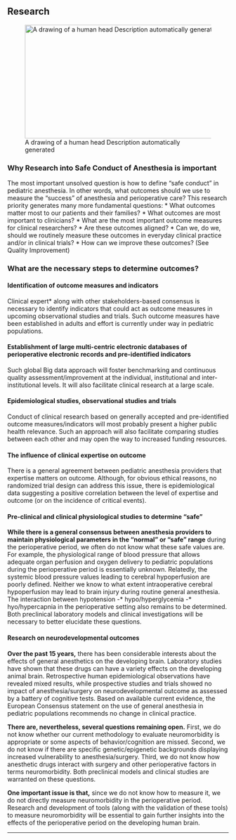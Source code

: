 ## Research

![A drawing of a human head Description automatically generated](media/image7.png){width="5.508333333333334in" height="2.7006944444444443in"}

### Why Research into Safe Conduct of Anesthesia is important
The most important unsolved question is how to define "safe conduct" in pediatric anesthesia. In other words, what outcomes should we use to measure the "success" of anesthesia and perioperative care? This research priority generates many more fundamental questions:
* What outcomes matter most to our patients and their families?
* What outcomes are most important to clinicians?
* What are the most important outcome measures for clinical researchers?
* Are these outcomes aligned?
* Can we, do we, should we routinely measure these outcomes in everyday clinical practice and/or in clinical trials?
* How can we improve these outcomes? (See Quality Improvement)

### What are the necessary steps to determine outcomes?

#### Identification of outcome measures and indicators
Clinical expert* along with other stakeholders-based consensus is necessary to identify indicators that could act as outcome measures in upcoming observational studies and trials. Such outcome measures have been established in adults and effort is currently under way in pediatric populations.

#### Establishment of large multi-centric electronic databases of perioperative electronic records and pre-identified indicators
Such global Big data approach will foster benchmarking and continuous quality assessment/improvement at the individual, institutional and inter-institutional levels. It will also facilitate clinical research at a large scale.

#### Epidemiological studies, observational studies and trials
Conduct of clinical research based on generally accepted and pre-identified outcome measures/indicators will most probably present a higher public health relevance. Such an approach will also facilitate comparing studies between each other and may open the way to increased funding resources.

#### The influence of clinical expertise on outcome
There is a general agreement between pediatric anesthesia providers that expertise matters on outcome. Although, for obvious ethical reasons, no randomized trial design can address this issue, there is epidemiological data suggesting a positive correlation between the level of expertise and outcome (or on the incidence of critical events).

#### Pre-clinical and clinical physiological studies to determine "safe"

**While there is a general consensus between anesthesia providers to maintain physiological parameters in the "normal" or "safe" range** during the perioperative period, we often do not know what these safe values are. For example, the physiological range of blood pressure that allows adequate organ perfusion and oxygen delivery to pediatric populations during the perioperative period is essentially unknown. Relatedly, the systemic blood pressure values leading to cerebral hypoperfusion are poorly defined. Neither we know to what extent intraoperative cerebral hypoperfusion may lead to brain injury during routine general anesthesia. The interaction between hypotension -* hypo/hyperglycemia -* hyo/hypercapnia in the perioperative setting also remains to be determined. Both preclinical laboratory models and clinical investigations will be necessary to better elucidate these questions.

#### Research on neurodevelopmental outcomes

**Over the past 15 years,** there has been considerable interests about the effects of general anesthetics on the developing brain. Laboratory studies have shown that these drugs can have a variety effects on the developing animal brain. Retrospective human epidemiological observations have revealed mixed results, while prospective studies and trials showed no impact of anesthesia/surgery on neurodevelopmental outcome as assessed by a battery of cognitive tests. Based on available current evidence, the European Consensus statement on the use of general anesthesia in pediatric populations recommends no change in clinical practice.

**There are, nevertheless, several questions remaining open.** First, we do not know whether our current methodology to evaluate neuromorbidity is appropriate or some aspects of behavior/cognition are missed. Second, we do not know if there are specific genetic/epigenetic backgrounds displaying increased vulnerability to anesthesia/surgery. Third, we do not know how anesthetic drugs interact with surgery and other perioperative factors in terms neuromorbidity. Both preclinical models and clinical studies are warranted on these questions.

**One important issue is that,** since we do not know how to measure it, we do not directly measure neuromorbidity in the perioperative period. Research and development of tools (along with the validation of these tools) to measure neuromorbidity will be essential to gain further insights into the effects of the perioperative period on the developing human brain.




------




